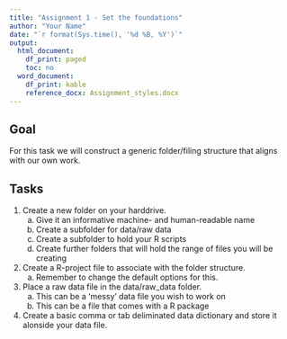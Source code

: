 ```yaml
---
title: "Assignment 1 - Set the foundations"
author: "Your Name"
date: "`r format(Sys.time(), '%d %B, %Y')`"
output:
  html_document:
    df_print: paged
    toc: no
  word_document:
    df_print: kable
    reference_docx: Assignment_styles.docx
---
```


## Goal

For this task we will construct a generic folder/filing structure that aligns with our own work.

## Tasks

1. Create a new folder on your harddrive.
    a. Give it an informative machine- and human-readable name
    a. Create a subfolder for data/raw data
    b. Create a subfolder to hold your R scripts
    c. Create further folders that will hold the range of files you will be creating

2. Create a R-project file to associate with the folder structure.
    a. Remember to change the default options for this.

3. Place a raw data file in the data/raw_data folder.
    a. This can be a 'messy' data file you wish to work on
    b. This can be a file that comes with a R package

4. Create a basic comma or tab deliminated data dictionary and store it alonside your data file.

    
